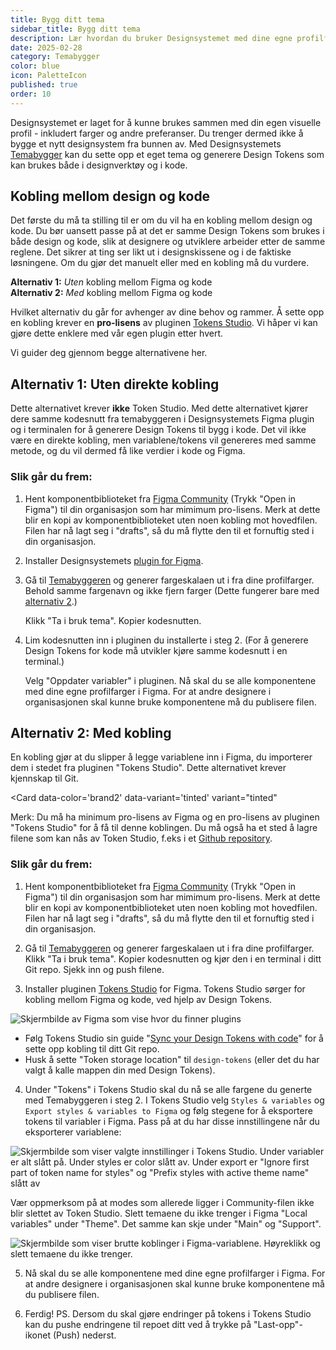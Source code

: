 ```yaml
---
title: Bygg ditt tema
sidebar_title: Bygg ditt tema
description: Lær hvordan du bruker Designsystemet med dine egne profilfarger og preferanser.
date: 2025-02-28
category: Temabygger
color: blue
icon: PaletteIcon
published: true
order: 10
---
```


Designsystemet er laget for å kunne brukes sammen med din egen visuelle profil - inkludert farger og andre preferanser. Du trenger dermed ikke å bygge et nytt designsystem fra bunnen av. Med Designsystemets [Temabygger](https://theme.designsystemet.no) kan du sette opp et eget tema og generere Design Tokens som kan brukes både i designverktøy og i kode.

## Kobling mellom design og kode
Det første du må ta stilling til er om du vil ha en kobling mellom design og kode. Du bør uansett passe på at det er samme Design Tokens som brukes i både design og kode, slik at designere og utviklere arbeider etter de samme reglene. Det sikrer at ting ser likt ut i designskissene og i de faktiske løsningene. Om du gjør det manuelt eller med en kobling må du vurdere.

**Alternativ 1:** _Uten_ kobling mellom Figma og kode \
**Alternativ 2:** _Med_ kobling mellom Figma og kode 

Hvilket alternativ du går for avhenger av dine behov og rammer. Å sette opp en kobling krever en **pro-lisens** av pluginen [Tokens Studio](https://tokens.studio/). Vi håper vi kan gjøre dette enklere med vår egen plugin etter hvert.

Vi guider deg gjennom begge alternativene her.


## Alternativ 1: Uten direkte kobling

Dette alternativet krever **ikke** Token Studio. Med dette alternativet kjører dere samme kodesnutt fra temabyggeren i Designsystemets Figma plugin og i terminalen for å generere Design Tokens til bygg i kode. Det vil ikke være en direkte kobling, men variablene/tokens vil genereres med samme metode, og du vil dermed få like verdier i kode og Figma. 

### Slik går du frem:

1. Hent komponentbiblioteket fra [Figma Community](https://www.figma.com/community/file/1322138390374166141/designsystemet-core-ui-kit) (Trykk "Open in Figma") til din organisasjon som har mimimum pro-lisens. Merk at dette blir en kopi av komponentbiblioteket uten noen kobling mot hovedfilen. Filen har nå lagt seg i "drafts", så du må flytte den til et fornuftig sted i din organisasjon.
2. Installer Designsystemets [plugin for Figma](https://www.figma.com/community/plugin/1382044395533039221/designsystemet-beta).
3. Gå til [Temabyggeren](https://theme.designsystemet.no) og generer fargeskalaen ut i fra dine profilfarger. Behold samme fargenavn og ikke fjern farger (Dette fungerer bare med [alternativ 2](/no/fundamentals/themebuilder/own-theme#alternativ-2-med-kobling).) 

    Klikk "Ta i bruk tema". Kopier kodesnutten.

4. Lim kodesnutten inn i pluginen du installerte i steg 2. (For å generere Design Tokens for kode må utvikler kjøre samme kodesnutt i en terminal.) 

    Velg "Oppdater variabler" i pluginen. Nå skal du se alle komponentene med dine egne profilfarger i Figma. For at andre designere i organisasjonen skal kunne bruke komponentene må du publisere filen.



<ResponsiveIframe
  src='/img/plugin-alt1.mp4'
  title='Videoen går gjennom steg 1-4 som beskrevet over.'
  frameBorder='0'
  allow='autoplay; fullscreen; picture-in-picture'
  allowFullScreen
  aspectRatio='16-9'
/>



## Alternativ 2: Med kobling

En kobling gjør at du slipper å legge variablene inn i Figma, du importerer dem i stedet fra pluginen "Tokens Studio". Dette alternativet krever kjennskap til Git.

<Card
  data-color='brand2'
  data-variant='tinted'
  variant="tinted"
>
  Merk:  Du må ha minimum pro-lisens av Figma og en pro-lisens av pluginen "Tokens Studio" for å få til denne koblingen. Du må også ha et sted å lagre filene som kan nås av Token Studio, f.eks i et [Github repository](https://github.com/new).
</Card>


### Slik går du frem:

1. Hent komponentbiblioteket fra [Figma Community](https://www.figma.com/community/file/1322138390374166141/designsystemet-core-ui-kit) (Trykk "Open in Figma") til din organisasjon som har mimimum pro-lisens. Merk at dette blir en kopi av komponentbiblioteket uten noen kobling mot hovedfilen. Filen har nå lagt seg i "drafts", så du må flytte den til et fornuftig sted i din organisasjon.

2. Gå til [Temabyggeren](https://theme.designsystemet.no) og generer fargeskalaen ut i fra dine profilfarger. Klikk "Ta i bruk tema". Kopier kodesnutten og kjør den i en terminal i ditt Git repo. Sjekk inn og push filene. 

3. Installer pluginen [Tokens Studio](<https://www.figma.com/community/plugin/843461159747178978/Tokens-Studio-for-Figma-(Figma-Tokens)>) for Figma. Tokens Studio sørger for kobling mellom Figma og kode, ved hjelp av Design Tokens. 

<Image
  src='/img/tokenstudio.png'
  alt='Skjermbilde av Figma som vise hvor du finner plugins'
  boxShadow={false}
/>

  - Følg Tokens Studio sin guide "[Sync your Design Tokens with code](https://docs.tokens.studio/token-storage-and-sync/sync-provider-overview)" for å sette opp kobling til ditt Git repo. 
  - Husk å sette "Token storage location" til `design-tokens` (eller det du har valgt å kalle mappen din med Design Tokens).

4. Under "Tokens" i Tokens Studio skal du nå se alle fargene du generte med Temabyggeren i steg 2. I Tokens Studio velg `Styles & variables` og `Export styles & variables to Figma` og følg stegene for å eksportere tokens til variabler i Figma. Pass på at du har disse innstillingene når du eksporterer variablene: 

<Image
  src='/img/token-studio-settings.png'
  alt='Skjermbilde som viser valgte innstillinger i Tokens Studio. Under variabler er alt slått på. Under styles er color slått av. Under export er "Ignore first part of token name for styles" og "Prefix styles with active theme name" slått av '
  boxShadow={false}
/>

Vær oppmerksom på at modes som allerede ligger i Community-filen ikke blir slettet av Token Studio. Slett temaene du ikke trenger i Figma "Local variables" under "Theme". Det samme kan skje under "Main" og "Support". 

<Image
  src='/img/brutte-referanser.png'
  alt='Skjermbilde som viser brutte koblinger i Figma-variablene. Høyreklikk og slett temaene du ikke trenger.'
  boxShadow={false}
/>

5. Nå skal du se alle komponentene med dine egne profilfarger i Figma. For at andre designere i organisasjonen skal kunne bruke komponentene må du publisere filen.

6. Ferdig! PS. Dersom du skal gjøre endringer på tokens i Tokens Studio kan du pushe endringene til repoet ditt ved å trykke på "Last-opp"-ikonet (Push) nederst. 
